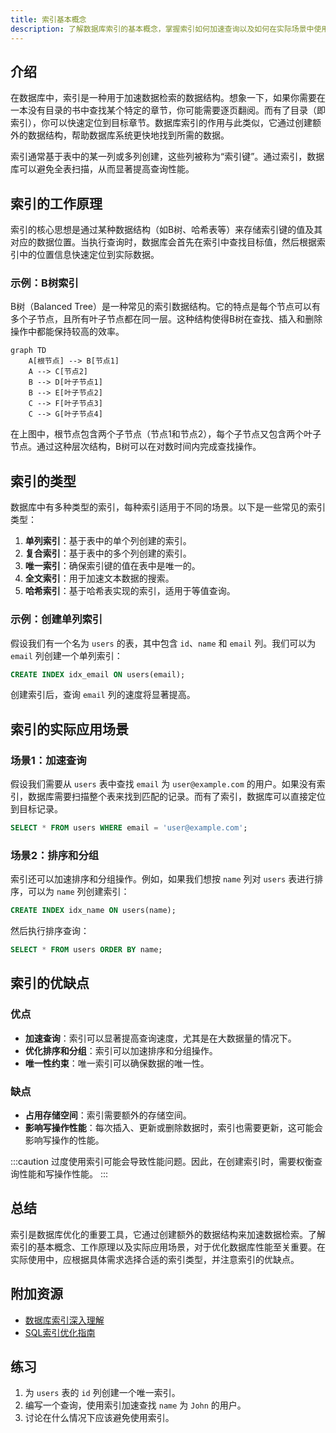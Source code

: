 ```yaml
---
title: 索引基本概念
description: 了解数据库索引的基本概念，掌握索引如何加速查询以及如何在实际场景中使用索引优化数据库性能。
---
```


## 介绍

在数据库中，索引是一种用于加速数据检索的数据结构。想象一下，如果你需要在一本没有目录的书中查找某个特定的章节，你可能需要逐页翻阅。而有了目录（即索引），你可以快速定位到目标章节。数据库索引的作用与此类似，它通过创建额外的数据结构，帮助数据库系统更快地找到所需的数据。

索引通常基于表中的某一列或多列创建，这些列被称为“索引键”。通过索引，数据库可以避免全表扫描，从而显著提高查询性能。

## 索引的工作原理

索引的核心思想是通过某种数据结构（如B树、哈希表等）来存储索引键的值及其对应的数据位置。当执行查询时，数据库会首先在索引中查找目标值，然后根据索引中的位置信息快速定位到实际数据。

### 示例：B树索引

B树（Balanced Tree）是一种常见的索引数据结构。它的特点是每个节点可以有多个子节点，且所有叶子节点都在同一层。这种结构使得B树在查找、插入和删除操作中都能保持较高的效率。

```mermaid
graph TD
    A[根节点] --> B[节点1]
    A --> C[节点2]
    B --> D[叶子节点1]
    B --> E[叶子节点2]
    C --> F[叶子节点3]
    C --> G[叶子节点4]
```

在上图中，根节点包含两个子节点（节点1和节点2），每个子节点又包含两个叶子节点。通过这种层次结构，B树可以在对数时间内完成查找操作。

## 索引的类型

数据库中有多种类型的索引，每种索引适用于不同的场景。以下是一些常见的索引类型：

1. **单列索引**：基于表中的单个列创建的索引。
2. **复合索引**：基于表中的多个列创建的索引。
3. **唯一索引**：确保索引键的值在表中是唯一的。
4. **全文索引**：用于加速文本数据的搜索。
5. **哈希索引**：基于哈希表实现的索引，适用于等值查询。

### 示例：创建单列索引

假设我们有一个名为 `users` 的表，其中包含 `id`、`name` 和 `email` 列。我们可以为 `email` 列创建一个单列索引：

```sql
CREATE INDEX idx_email ON users(email);
```

创建索引后，查询 `email` 列的速度将显著提高。

## 索引的实际应用场景

### 场景1：加速查询

假设我们需要从 `users` 表中查找 `email` 为 `user@example.com` 的用户。如果没有索引，数据库需要扫描整个表来找到匹配的记录。而有了索引，数据库可以直接定位到目标记录。

```sql
SELECT * FROM users WHERE email = 'user@example.com';
```

### 场景2：排序和分组

索引还可以加速排序和分组操作。例如，如果我们想按 `name` 列对 `users` 表进行排序，可以为 `name` 列创建索引：

```sql
CREATE INDEX idx_name ON users(name);
```

然后执行排序查询：

```sql
SELECT * FROM users ORDER BY name;
```

## 索引的优缺点

### 优点

- **加速查询**：索引可以显著提高查询速度，尤其是在大数据量的情况下。
- **优化排序和分组**：索引可以加速排序和分组操作。
- **唯一性约束**：唯一索引可以确保数据的唯一性。

### 缺点

- **占用存储空间**：索引需要额外的存储空间。
- **影响写操作性能**：每次插入、更新或删除数据时，索引也需要更新，这可能会影响写操作的性能。

:::caution
过度使用索引可能会导致性能问题。因此，在创建索引时，需要权衡查询性能和写操作性能。
:::

## 总结

索引是数据库优化的重要工具，它通过创建额外的数据结构来加速数据检索。了解索引的基本概念、工作原理以及实际应用场景，对于优化数据库性能至关重要。在实际使用中，应根据具体需求选择合适的索引类型，并注意索引的优缺点。

## 附加资源

- [数据库索引深入理解](https://example.com/database-indexes)
- [SQL索引优化指南](https://example.com/sql-index-optimization)

## 练习

1. 为 `users` 表的 `id` 列创建一个唯一索引。
2. 编写一个查询，使用索引加速查找 `name` 为 `John` 的用户。
3. 讨论在什么情况下应该避免使用索引。